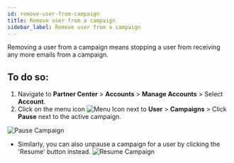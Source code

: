```yaml
---
id: remove-user-from-campaign
title: Remove user from a campaign
sidebar_label: Remove user from a campaign
---
```


Removing a user from a campaign means stopping a user from receiving any more emails from a campaign. 

## To do so:

1. Navigate to **Partner Center** > **Accounts** > **Manage Accounts** > Select **Account**.
2. Click on the menu icon ![Menu Icon](./img/marketing/marketing-campaigns/menu-icon.png) next to **User** > **Campaigns** > Click **Pause** next to the active campaign.

![Pause Campaign](./img/marketing/marketing-campaigns/pause-campaign.png)

- Similarly, you can also unpause a campaign for a user by clicking the 'Resume' button instead. 
  ![Resume Campaign](./img/marketing/marketing-campaigns/resume-campaign.png)